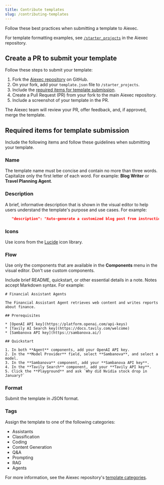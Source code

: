 ```yaml
---
title: Contribute templates
slug: /contributing-templates
---
```


Follow these best practices when submitting a template to Aiexec.

For template formatting examples, see [`/starter_projects`](https://gitlab.com/khulnasoft/aiexec/tree/main/src/backend/base/aiexec/initial_setup/starter_projects) in the Aiexec repository.

## Create a PR to submit your template

Follow these steps to submit your template:

1. Fork the [Aiexec repository](https://gitlab.com/khulnasoft/aiexec) on GitHub.
2. On your fork, add your `template.json` file to `/starter_projects`.
3. Include the [required items for template submission](#required-items-for-template-submission).
4. Create a Pull Request (PR) from your fork to the main Aiexec repository.
5. Include a screenshot of your template in the PR.

The Aiexec team will review your PR, offer feedback, and, if approved, merge the template.

## Required items for template submission

Include the following items and follow these guidelines when submitting your template.

### Name

The template name must be concise and contain no more than three words.
Capitalize only the first letter of each word.
For example: **Blog Writer** or **Travel Planning Agent**.

### Description

A brief, informative description that is shown in the visual editor to help users understand the template's purpose and use cases.
For example:

```json
   "description": "Auto-generate a customized blog post from instructions and referenced articles.",
```

### Icons

Use icons from the [Lucide](https://lucide.dev/icons/) icon library.

### Flow

Use only the components that are available in the **Components** menu in the visual editor.
Don't use custom components.

Include brief README, quickstart, or other essential details in a note. Notes accept Markdown syntax.
For example:

```text
# Financial Assistant Agents

The Financial Assistant Agent retrieves web content and writes reports about finance.

## Prerequisites

* [OpenAI API key](https://platform.openai.com/api-keys)
* [Tavily AI Search key](https://docs.tavily.com/welcome)
* [Sambanova API key](https://sambanova.ai/)

## Quickstart

1. In both **Agent** components, add your OpenAI API key.
2. In the **Model Provider** field, select **Sambanova**, and select a model.
3. In the **Sambanova** component, add your **Sambanova API key**.
4. In the **Tavily Search** component, add your **Tavily API key**.
5. Click the **Playground** and ask `Why did Nvidia stock drop in January?`
```

### Format

Submit the template in JSON format.

### Tags
Assign the template to one of the following categories:

- Assistants
- Classification
- Coding
- Content Generation
- Q&A
- Prompting
- RAG
- Agents

For more information, see the Aiexec repository's [template categories](https://gitlab.com/khulnasoft/aiexec/blob/main/src/frontend/src/modals/templatesModal/index.tsx#L27-L57).